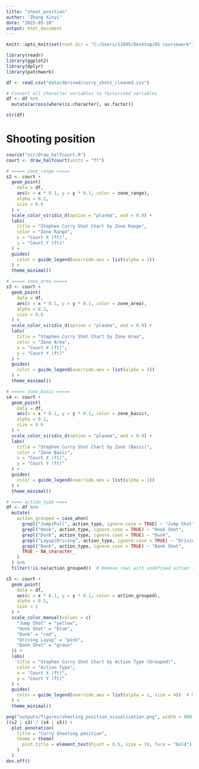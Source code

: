 ---
title: "shoot_position"
author: "Zhang Xinyi"
date: "2025-05-10"
output: html_document
---

```{r setup, include=FALSE}
knitr::opts_knit$set(root.dir = "C:/Users/12895/Desktop/DS coursework")
```


```{r}
library(readr)
library(ggplot2)
library(dplyr)
library(patchwork)
```


```{r}
df <- read.csv("data/derived/curry_shots_cleaned.csv")

# Convert all character variables to factorized variables
df <- df %>%
  mutate(across(where(is.character), as.factor))

str(df)
```

# Shooting position

```{r}
source("scr/draw_halfcourt.R")
court <- draw_halfcourt(units = "ft")

# ===== zone_range =====
s2 <- court +
  geom_point(
    data = df,
    aes(x = x * 0.1, y = y * 0.1, color = zone_range),
    alpha = 0.2,
    size = 0.6
  ) +
  scale_color_viridis_d(option = "plasma", end = 0.9) +
  labs(
    title = "Stephen Curry Shot Chart by Zone Range",
    color = "Zone Range",
    x = "Court X (ft)",
    y = "Court Y (ft)"
  ) +
  guides(
    color = guide_legend(override.aes = list(alpha = 1)) 
  ) +
  theme_minimal()

# ===== zone_area =====
s3 <- court +
  geom_point(
    data = df,
    aes(x = x * 0.1, y = y * 0.1, color = zone_area),
    alpha = 0.2,
    size = 0.6
  ) +
  scale_color_viridis_d(option = "plasma", end = 0.9) +
  labs(
    title = "Stephen Curry Shot Chart by Zone Area",
    color = "Zone Area",
    x = "Court X (ft)",
    y = "Court Y (ft)"
  ) +
  guides(
    color = guide_legend(override.aes = list(alpha = 1))  
  ) +
  theme_minimal()

# ===== zone_basic =====
s4 <- court +
  geom_point(
    data = df,
    aes(x = x * 0.1, y = y * 0.1, color = zone_basic),
    alpha = 0.2,
    size = 0.6
  ) +
  scale_color_viridis_d(option = "plasma", end = 0.9) +
  labs(
    title = "Stephen Curry Shot Chart by Zone (Basic)",
    color = "Zone Basic",
    x = "Court X (ft)",
    y = "Court Y (ft)"
  ) +
  guides(
    color = guide_legend(override.aes = list(alpha = 1))  
  ) +
  theme_minimal()

# ==== action_type ==== 
df <- df %>%
  mutate(
    action_grouped = case_when(
      grepl("Jump|Pull", action_type, ignore.case = TRUE) ~ "Jump Shot",
      grepl("Hook", action_type, ignore.case = TRUE) ~ "Hook Shot",
      grepl("Dunk", action_type, ignore.case = TRUE) ~ "Dunk",
      grepl("Layup|Driving", action_type, ignore.case = TRUE) ~ "Driving Layup",
      grepl("Bank", action_type, ignore.case = TRUE) ~ "Bank Shot",
      TRUE ~ NA_character_
    )
  ) %>%
  filter(!is.na(action_grouped))  # Remove rows with undefined action types

s5 <- court +
  geom_point(
    data = df,
    aes(x = x * 0.1, y = y * 0.1, color = action_grouped),
    alpha = 0.5,
    size = 1
  ) +
  scale_color_manual(values = c(
    "Jump Shot" = "yellow",
    "Hook Shot" = "blue",
    "Dunk" = "red",
    "Driving Layup" = "pink",
    "Bank Shot" = "green"
  )) +
  labs(
    title = "Stephen Curry Shot Chart by Action Type (Grouped)",
    color = "Action Type",
    x = "Court X (ft)",
    y = "Court Y (ft)"
  ) +
  guides(
    color = guide_legend(override.aes = list(alpha = 1, size = 4))  # Make legend points larger and fully opaque
  ) +
  theme_minimal()

png("outputs/figures/shooting_position_visualization.png", width = 900, height = 1000, res = 100)
((s2 | s3) / (s4 | s5)) +
  plot_annotation(
    title = "Curry Shooting position",
    theme = theme(
      plot.title = element_text(hjust = 0.5, size = 16, face = "bold")
    )
  )
dev.off()
```


